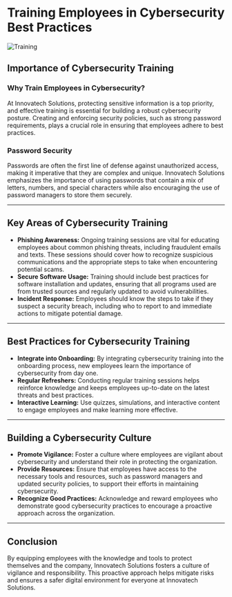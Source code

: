 # Training Employees in Cybersecurity Best Practices

![Training](../assets/training.png)

## Importance of Cybersecurity Training

### Why Train Employees in Cybersecurity?

At Innovatech Solutions, protecting sensitive information is a top priority, and effective training is essential for building a robust cybersecurity posture. Creating and enforcing security policies, such as strong password requirements, plays a crucial role in ensuring that employees adhere to best practices.

### Password Security

Passwords are often the first line of defense against unauthorized access, making it imperative that they are complex and unique. Innovatech Solutions emphasizes the importance of using passwords that contain a mix of letters, numbers, and special characters while also encouraging the use of password managers to store them securely.

---

## Key Areas of Cybersecurity Training

- **Phishing Awareness:** Ongoing training sessions are vital for educating employees about common phishing threats, including fraudulent emails and texts. These sessions should cover how to recognize suspicious communications and the appropriate steps to take when encountering potential scams.
- **Secure Software Usage:** Training should include best practices for software installation and updates, ensuring that all programs used are from trusted sources and regularly updated to avoid vulnerabilities.
- **Incident Response:** Employees should know the steps to take if they suspect a security breach, including who to report to and immediate actions to mitigate potential damage.

---

## Best Practices for Cybersecurity Training

- **Integrate into Onboarding:** By integrating cybersecurity training into the onboarding process, new employees learn the importance of cybersecurity from day one.
- **Regular Refreshers:** Conducting regular training sessions helps reinforce knowledge and keeps employees up-to-date on the latest threats and best practices.
- **Interactive Learning:** Use quizzes, simulations, and interactive content to engage employees and make learning more effective.

---

## Building a Cybersecurity Culture

- **Promote Vigilance:** Foster a culture where employees are vigilant about cybersecurity and understand their role in protecting the organization.
- **Provide Resources:** Ensure that employees have access to the necessary tools and resources, such as password managers and updated security policies, to support their efforts in maintaining cybersecurity.
- **Recognize Good Practices:** Acknowledge and reward employees who demonstrate good cybersecurity practices to encourage a proactive approach across the organization.

---

## Conclusion

By equipping employees with the knowledge and tools to protect themselves and the company, Innovatech Solutions fosters a culture of vigilance and responsibility. This proactive approach helps mitigate risks and ensures a safer digital environment for everyone at Innovatech Solutions.